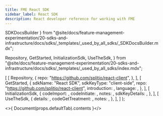 ```yaml
---
title: FME React SDK
sidebar_label: React SDK
description: React developer reference for working with FME
---
```



  SDKDocsBuilder
} from "@site/docs/feature-management-experimentation/20-sdks-and-infrastructure/docs/sdks/_templates/_used_by_all_sdks/_SDKDocsBuilder.mdx";

  Repository,
  GetStarted,
  InitializationSdk,
  UseTheSdk,
} from "@site/docs/feature-management-experimentation/20-sdks-and-infrastructure/docs/sdks/_templates/_used_by_all_sdks/index.mdx";




  [
    [ 
      Repository, 
      { 
        repo: "https://github.com/splitio/react-client",
      }, 
    ],
    [ 
      GetStarted, 
      {
        sdkName:         "React SDK",
        sdkKeyType:      "client-side",
        repo:            "https://github.com/splitio/react-client",
        introduction:    <Introduction />,
        language:        <Language />,
      }, 
    ],
    [ 
      InitializationSdk, 
      {
        codeImport:      <Import defaultTab={t} />,
        codeInitiate:    <Initiate defaultTab={t} />,
        notes:           <InstantiateNotes />,
        sdkKeyDetails:   <ClientSdkKeyDetails />,
      },
    ],
    [
      UseTheSdk,
      {
        details:          <UseDetails />,
        codeGetTreatment: <GetTreatment defaultTab={t} />,
        notes:            <UseNotes />,
      },
    ],
  ]
);

<>{ Document(props.defaultTab).contents }</>

